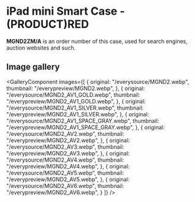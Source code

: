 
# iPad mini Smart Case - (PRODUCT)RED

<Callout type='info' emoji='👉🏻'>**MGND2ZM/A** is an order number of this case, used for search engines, auction websites and such.</Callout>

## Image gallery

<GalleryComponent
    images={[
      {
        original: "/everysource/MGND2.webp",
        thumbnail: "/everypreview/MGND2.webp",
      },
      {
        original: "/everysource/MGND2_AV1_GOLD.webp",
        thumbnail: "/everypreview/MGND2_AV1_GOLD.webp",
      },
      {
        original: "/everysource/MGND2_AV1_SILVER.webp",
        thumbnail: "/everypreview/MGND2_AV1_SILVER.webp",
      },
      {
        original: "/everysource/MGND2_AV1_SPACE_GRAY.webp",
        thumbnail: "/everypreview/MGND2_AV1_SPACE_GRAY.webp",
      },
      {
        original: "/everysource/MGND2_AV2.webp",
        thumbnail: "/everypreview/MGND2_AV2.webp",
      },
      {
        original: "/everysource/MGND2_AV3.webp",
        thumbnail: "/everypreview/MGND2_AV3.webp",
      },
      {
        original: "/everysource/MGND2_AV4.webp",
        thumbnail: "/everypreview/MGND2_AV4.webp",
      },
      {
        original: "/everysource/MGND2_AV5.webp",
        thumbnail: "/everypreview/MGND2_AV5.webp",
      },
      {
        original: "/everysource/MGND2_AV6.webp",
        thumbnail: "/everypreview/MGND2_AV6.webp",
      }
    ]}
  />
